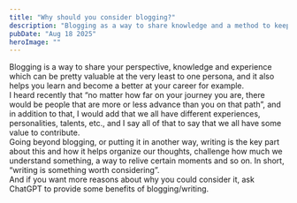 ---
title: "Why should you consider blogging?"
description: "Blogging as a way to share knowledge and a method to keep learning!"
pubDate: "Aug 18 2025"
heroImage: ""
---

Blogging is a way to share your perspective, knowledge and experience which can be pretty valuable at the very least to one persona, and it also helps you learn and become a better at your career for example. 
<br />
I heard recently that “no matter how far on your journey you are, there would be people that are more or less advance than you on that path”, and in addition to that, I would add that we all have different experiences, personalities, talents, etc., and I say all of that to say that we all have some value to contribute. 
<br />
Going beyond blogging, or putting it in another way, writing is the key part about this and how it helps organize our thoughts, challenge how much we understand something, a way to relive certain moments and so on. In short, “writing is something worth considering”. 
<br />
And if you want more reasons about why you could consider it, ask ChatGPT to provide some benefits of blogging/writing. 
